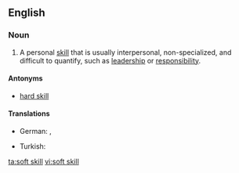 ==English==

===Noun===
{{en-noun|head=[[soft]] [[skill]]}}
{{wikipedia}}

# {{context|human resources|lang=en}} A personal [[skill]] that is usually interpersonal, non-specialized, and difficult to quantify, such as [[leadership]] or [[responsibility]].

====Antonyms====
* [[hard skill]]

====Translations====
{{trans-top|personal skill that is usually interpersonal, non-specialized, and difficult to quantify}}
* German: {{t|de|soziale Kompetenz|f}}, {{t|de|Soft Skills|p}}
{{trans-mid}}
* Turkish: {{t|tr|yumuşak beceri}}
{{trans-bottom}}
<!--===Anagrams===
* [[softkills#English|softkills]]
Does not have a plural. -->

[[ta:soft skill]]
[[vi:soft skill]]